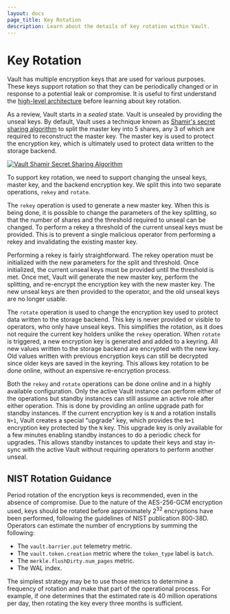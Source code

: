 ```yaml
---
layout: docs
page_title: Key Rotation
description: Learn about the details of key rotation within Vault.
---
```


# Key Rotation

Vault has multiple encryption keys that are used for various purposes. These keys support
rotation so that they can be periodically changed or in response to a potential leak or
compromise. It is useful to first understand the
[high-level architecture](/docs/internals/architecture) before learning about key rotation.

As a review, Vault starts in a _sealed_ state. Vault is unsealed by providing the unseal keys.
By default, Vault uses a technique known as [Shamir's secret sharing algorithm](https://en.wikipedia.org/wiki/Shamir's_Secret_Sharing)
to split the master key into 5 shares, any 3 of which are required to reconstruct the master
key. The master key is used to protect the encryption key, which is ultimately used to protect
data written to the storage backend.

[![Vault Shamir Secret Sharing Algorithm](/img/vault-shamir-secret-sharing.svg)](/img/vault-shamir-secret-sharing.svg)

To support key rotation, we need to support changing the unseal keys, master key, and the
backend encryption key. We split this into two separate operations, `rekey` and `rotate`.

The `rekey` operation is used to generate a new master key. When this is being done,
it is possible to change the parameters of the key splitting, so that the number of shares
and the threshold required to unseal can be changed. To perform a rekey a threshold of the
current unseal keys must be provided. This is to prevent a single malicious operator from
performing a rekey and invalidating the existing master key.

Performing a rekey is fairly straightforward. The rekey operation must be initialized with
the new parameters for the split and threshold. Once initialized, the current unseal keys
must be provided until the threshold is met. Once met, Vault will generate the new master
key, perform the splitting, and re-encrypt the encryption key with the new master key.
The new unseal keys are then provided to the operator, and the old unseal keys are no
longer usable.

The `rotate` operation is used to change the encryption key used to protect data written
to the storage backend. This key is never provided or visible to operators, who only
have unseal keys. This simplifies the rotation, as it does not require the current key
holders unlike the `rekey` operation. When `rotate` is triggered, a new encryption key
is generated and added to a keyring. All new values written to the storage backend are
encrypted with the new key. Old values written with previous encryption keys can still
be decrypted since older keys are saved in the keyring. This allows key rotation to be
done online, without an expensive re-encryption process.

Both the `rekey` and `rotate` operations can be done online and in a highly available
configuration. Only the active Vault instance can perform either of the operations
but standby instances can still assume an active role after either operation. This is
done by providing an online upgrade path for standby instances. If the current encryption
key is `N` and a rotation installs `N+1`, Vault creates a special "upgrade" key, which
provides the `N+1` encryption key protected by the `N` key. This upgrade key is only available
for a few minutes enabling standby instances to do a periodic check for upgrades.
This allows standby instances to update their keys and stay in-sync with the active Vault
without requiring operators to perform another unseal.

## NIST Rotation Guidance

Period rotation of the encryption keys is recommended, even in the absence of 
compromise.  Due to the nature of the AES-256-GCM encryption used, keys should be 
rotated before approximately 2<sup>32</sup> encryptions have been performed, following
the guidelines of NIST publication 800-38D.  Operators can estimate the number
of encryptions by summing the following:

* The `vault.barrier.put` telemetry metric.
* The `vault.token.creation` metric where the `token_type` label is `batch`.
* The `merkle.flushDirty.num_pages` metric.
* The WAL index.

The simplest strategy may be to use those metrics to determine a frequency of 
rotation and make that part of the operational process.  For example, if one 
determines that the estimated rate is 40 million operations per day, then 
rotating the key every three months is sufficient.  
